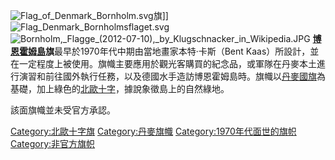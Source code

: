 [[File:Flag_of_Denmark_Bornholm.svg|thumb]]旗]]
[[File:Flag_Denmark_Bornholmsflaget.svg|thumb]]
[[File:Bornholm,_Flagge_(2012-07-10),_by_Klugschnacker_in_Wikipedia.JPG|thumb]]
'''[[博恩霍姆島|博恩霍姆島]]旗'''最早於1970年代中期由當地畫家本特·卡斯（Bent Kaas）所設計，並在一定程度上被使用。旗幟主要應用於觀光客購買的紀念品，或軍隊在丹麥本土進行演習和前往國外執行任務，以及德國水手造訪博恩霍姆島時。旗幟以[[丹麥國旗|丹麥國旗]]為基礎，加上綠色的[[北歐十字|北歐十字]]，據說象徵島上的自然綠地。

該面旗幟並未受官方承認。

{{DEFAULTSORT:Bornholm, Flag of}}
[[Category:北歐十字旗|Category:北歐十字旗]]
[[Category:丹麥旗幟|Category:丹麥旗幟]]
[[Category:1970年代面世的旗帜|Category:1970年代面世的旗帜]]
[[Category:非官方旗帜|Category:非官方旗帜]]
{{Denmark-stub}}
{{Flag-stub}}